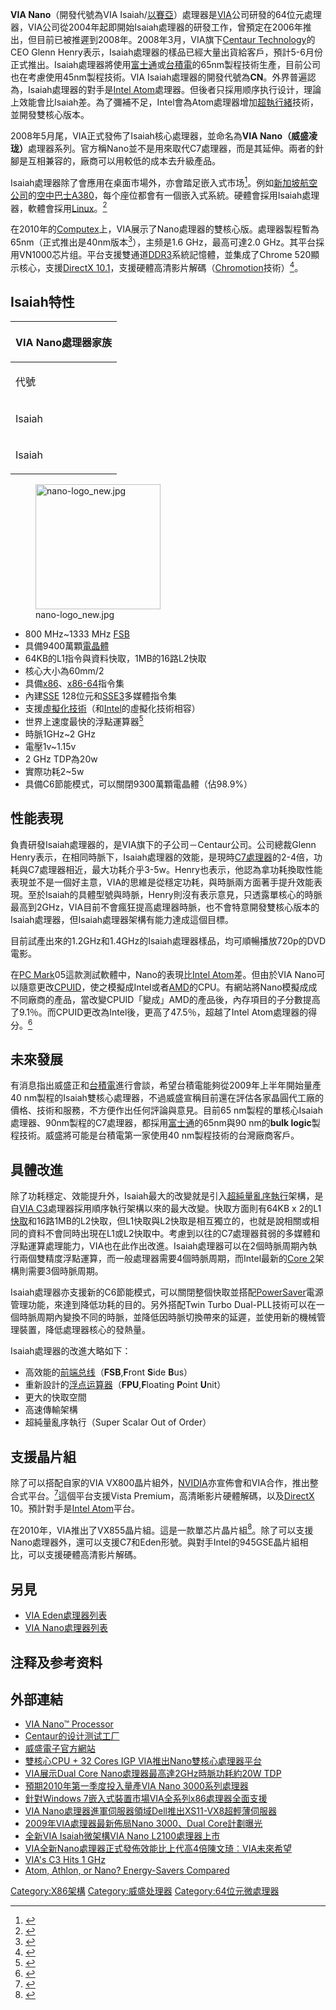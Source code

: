 {{多個問題|
{{Expand|time=2011-05-14T17:17:42+00:00}}
{{Expert|time=2011-05-14T17:17:42+00:00}}
{{Update|time=2011-05-14T17:17:42+00:00}}
}}
{{noteTA
|G1=IT
}}
{{Infobox Computer Hardware Cpu
| name = Nano
| image = VIA Nano Chip Image (top).jpg
| size-from = 65nm
| size-to = 40nm
| slowest = 1.0 | slow-unit = GHz
| fastest = 2.0  | fast-unit = GHz
| fsb-slowest= 800 | fsb-slow-unit = MT/s
| fsb-fastest= 1333 | fsb-fast-unit = MT/s
| produced-start = 2008年
| manuf1 = [[威盛電子|威盛電子]][[VIA|VIA]]
| core1 = [[Isaiah|Isaiah]][[CN|CN]]
| arch = [[x86-64|x86-64]]
| microarch = VIA Isaiah
| numcores = 1 (2 or more in the future)
}}
'''VIA Nano'''（開發代號為VIA Isaiah/[[以賽亞書|以賽亞]]）處理器是[[VIA|VIA]]公司研發的64位元處理器，VIA公司從2004年起即開始Isaiah處理器的研發工作，曾預定在2006年推出，但目前已被推遲到2008年。2008年3月，VIA旗下[[Centaur_Technology|Centaur Technology]]的CEO Glenn Henry表示，Isaiah處理器的樣品已經大量出貨給客戶，預計5-6月份正式推出。Isaiah處理器將使用[[富士通|富士通]]或[[台積電|台積電]]的65nm製程技術生產，目前公司也在考慮使用45nm製程技術。VIA Isaiah處理器的開發代號為'''CN'''。外界普遍認為，Isaiah處理器的對手是[[Intel_Atom|Intel Atom]]處理器。但後者只採用顺序执行设计，理論上效能會比Isaiah差。為了彌補不足，Intel會為Atom處理器增加[[超執行緒|超執行緒]]技術，並開發雙核心版本。

2008年5月尾，VIA正式發佈了Isaiah核心處理器，並命名為'''VIA Nano（威盛凌珑）'''處理器系列。官方稱Nano並不是用來取代C7處理器，而是其延伸。兩者的針腳是互相兼容的，廠商可以用較低的成本去升級產品。

Isaiah處理器除了會應用在桌面市場外，亦會踏足嵌入式市场<ref>{{Cite web |url=http://news.mydrivers.com/1/102/102520.htm |title=VIA Isaiah处理器将转战嵌入式领域 |access-date=2008-05-24 |archive-url=https://web.archive.org/web/20080607021120/http://news.mydrivers.com/1/102/102520.htm |archive-date=2008-06-07 |dead-url=yes }}</ref>。例如[[新加坡航空公司|新加坡航空公司]]的[[空中巴士A380|空中巴士A380]]，每个座位都會有一個嵌入式系統。硬體會採用Isaiah處理器，軟體會採用[[Linux|Linux]]。<ref>{{Cite web |url=http://news.mydrivers.com/1/102/102520.htm |title=新加坡A380客机：VIA处理器＋Linux |access-date=2008-05-24 |archive-url=https://web.archive.org/web/20080607021120/http://news.mydrivers.com/1/102/102520.htm |archive-date=2008-06-07 |dead-url=yes }}</ref>

在2010年的[[Computex|Computex]]上，VIA展示了Nano處理器的雙核心版。處理器製程暫為65nm（正式推出是40nm版本<ref>{{Cite web |url=http://www.inpai.com.cn/doc/hard/126342.htm |title=VIA双核Nano处理器主频最高达2GHz |accessdate=2010-06-08 |archive-date=2010-06-15 |archive-url=https://web.archive.org/web/20100615233542/http://www.inpai.com.cn/doc/hard/126342.htm |dead-url=no }}</ref>），主频是1.6 GHz，最高可達2.0 GHz。其平台採用VN1000芯片组。平台支援雙通道[[DDR3|DDR3]]系統記憶體，並集成了Chrome 520顯示核心，支援[[DirectX_10.1|DirectX 10.1]]，支援硬體高清影片解碼（[[Chromotion|Chromotion]]技術）<ref>{{Cite web |url=http://www.inpai.com.cn/doc/hard/126258.htm |title=对抗Atom VIA双核Nano处理器信息曝光 |accessdate=2010-06-08 |archive-date=2010-06-11 |archive-url=https://web.archive.org/web/20100611143405/http://www.inpai.com.cn/doc/hard/126258.htm |dead-url=no }}</ref>。

== Isaiah特性 ==
{| class="wikitable"
!colspan="7"|VIA Nano處理器家族
|-
!代號
!系列
!核心
![[熱設計功耗|TDP]]
![[x86-64|x86-64]]
![[VIA-VT|VIA-VT]]
!推出日期
|-  style="background:white"
|rowspan="2"|Isaiah
|rowspan="2"|Nano 2000
|rowspan="2"|單核心（65 nm）
|5~25 W
|是
|rowspan="4"|是
|rowspan="2"|2008年
|-  style="background:white"
|rowspan="2"|N/A W
|-
|rowspan="2"|Isaiah
|rowspan="2"|Nano 3000
|單核心（65 nm）
|rowspan="4"|是
|2010年
|}
<!-- 檔案不存在 [[File:VIA_Nano_logo_(short,_horizontal)|.jpg]] -->
[[File:nano-logo_new.jpg|200px]]
*800 MHz~1333 MHz [[FSB|FSB]]
*具備9400萬顆[[電晶體|電晶體]]
*64KB的L1指令與資料快取，1MB的16路L2快取
*核心大小為60mm/2
*具備[[x86|x86]]、[[x86-64|x86-64]]指令集
*內建[[SSE|SSE]] 128位元和[[SSE3|SSE3]]多媒體指令集
*支援[[虛擬化技術|虛擬化技術]]（和[[Intel|Intel]]的虛擬化技術相容）
*世界上速度最快的浮點運算器<ref>{{Cite web |url=http://www.viatech.com.tw/tw/resources/news/news_result.jsp?news_no=30002761 |title=世界最快浮點運算器 (威盛新聞稿) |accessdate=2008-06-25 |archive-date=2013-04-19 |archive-url=https://archive.is/20130419015302/http://www.viatech.com.tw/tw/resources/news/news_result.jsp?news_no=30002761 |dead-url=no }}</ref>
*時脈1GHz~2 GHz
*電壓1v~1.15v
*2 GHz TDP為20w
*實際功耗2~5w
*具備C6節能模式，可以關閉9300萬顆電晶體（佔98.9%）

== 性能表現 ==
負責研發Isaiah處理器的，是VIA旗下的子公司－Centaur公司。公司總裁Glenn Henry表示，在相同時脈下，Isaiah處理器的效能，是現時[[C7處理器|C7處理器]]的2-4倍，功耗與C7處理器相近，最大功耗介乎3-5w。Henry也表示，他認為拿功耗換取性能表現並不是一個好主意，VIA的思維是從穩定功耗，與時脈兩方面著手提升效能表現。至於Isaiah的具體型號與時脈，Henry則沒有表示意見，只透露單核心的時脈最高到2GHz，VIA目前不會瘋狂提高處理器時脈，也不會特意開發雙核心版本的Isaiah處理器，但Isaiah處理器架構有能力達成這個目標。

目前試產出來的1.2GHz和1.4GHz的Isaiah處理器樣品，均可順暢播放720p的DVD電影。

在[[PC_Mark|PC Mark]]05這款測試軟體中，Nano的表現比[[Intel_Atom|Intel Atom]]差。但由於VIA Nano可以隨意更改[[CPUID|CPUID]]，使之模擬成Intel或者[[AMD|AMD]]的CPU。有網站將Nano模擬成成不同廠商的產品，當改變CPUID「變成」AMD的產品後，內存項目的子分數提高了9.1％。而CPUID更改為Intel後，更高了47.5％，超越了Intel Atom處理器的得分。<ref>{{Cite web |url=http://news.mydrivers.com/1/112/112898.htm |title=PCMark05疑为Intel处理器特别优化 |access-date=2008-08-04 |archive-url=https://web.archive.org/web/20081201163348/http://news.mydrivers.com/1/112/112898.htm |archive-date=2008-12-01 |dead-url=yes }}</ref>

== 未來發展 ==
有消息指出威盛正和[[台積電|台積電]]進行會談，希望台積電能夠從2009年上半年開始量產40 nm製程的Isaiah雙核心處理器，不過威盛宣稱目前還在評估各家晶圓代工廠的價格、技術和服務，不方便作出任何評論與意見。目前65 nm製程的單核心Isaiah處理器、90nm製程的C7處理器，都採用[[富士通|富士通]]的65nm與90 nm的'''bulk logic'''製程技術。威盛將可能是台積電第一家使用40 nm製程技術的台灣廠商客戶。

== 具體改進 ==
除了功耗穩定、效能提升外，Isaiah最大的改變就是引入[[超純量|超純量]][[亂序執行|亂序執行]]架構，是自[[VIA_C3|VIA C3]]處理器採用順序執行架構以來的最大改變。快取方面則有64KB x 2的L1[[快取|快取]]和16路1MB的L2快取，但L1快取與L2快取是相互獨立的，也就是說相關或相同的資料不會同時出現在L1或L2快取中。考慮到以往的C7處理器貧弱的多媒體和浮點運算處理能力，VIA也在此作出改進。Isaiah處理器可以在2個時脈周期內執行兩個雙精度浮點運算，而一般處理器需要4個時脈周期，而Intel最新的[[Core_2|Core 2]]架構則需要3個時脈周期。

Isaiah處理器亦支援新的C6節能模式，可以關閉整個快取並搭配[[PowerSaver|PowerSaver]]電源管理功能，來達到降低功耗的目的。另外搭配Twin Turbo Dual-PLL技術可以在一個時脈周期內變換不同的時脈，並降低因時脈切換帶來的延遲，並使用新的機械管理裝置，降低處理器核心的發熱量。

Isaiah處理器的改進大略如下：
*高效能的[[前端总线|前端总线]]（'''FSB''','''F'''ront '''S'''ide '''B'''us）
*重新設計的[[浮点运算器|浮点运算器]]（'''FPU''','''F'''loating '''P'''oint '''U'''nit）
*更大的快取空間
*高速傳輸架構
*超純量亂序執行（Super Scalar Out of Order）

== 支援晶片組 ==
除了可以搭配自家的VIA VX800晶片組外，[[NVIDIA|NVIDIA]]亦宣佈會和VIA合作，推出整合式平台。<ref>{{Cite web |url=http://news.mydrivers.com/1/103/103309.htm |title=NV将同VIA合作推45美元以下Vista平台 |access-date=2008-05-22 |archive-url=https://web.archive.org/web/20080612070925/http://news.mydrivers.com/1/103/103309.htm |archive-date=2008-06-12 |dead-url=yes }}</ref>這個平台支援Vista Premium，高清晰影片硬體解碼，以及[[DirectX|DirectX]] 10。預計對手是[[Intel_Atom|Intel Atom]]平台。

在2010年，VIA推出了VX855晶片組。這是一款單芯片晶片組<ref>{{Cite web |url=http://www.hkepc.com/2555 |title=VIA推出全新VX855單晶片 |access-date=2010-06-05 |archive-url=https://web.archive.org/web/20090510043918/http://www.hkepc.com/2555 |archive-date=2009-05-10 |dead-url=yes }}</ref>。除了可以支援Nano處理器外，還可以支援C7和Eden形號。與對手Intel的945GSE晶片組相比，可以支援硬體高清影片解碼。

== 另見 ==
*[[VIA_Eden處理器列表|VIA Eden處理器列表]]
*[[VIA_Nano處理器列表|VIA Nano處理器列表]]

== 注释及参考资料 ==
{{reflist}}

== 外部連結 ==
* [https://web.archive.org/web/20091216195612/http://www.viatech.com.tw/tw/products/processors/nano/ VIA Nano™ Processor]
* [https://web.archive.org/web/20080526131536/http://news.mydrivers.com/1/98/98963.htm Centaur的设计测试工厂]
* [https://web.archive.org/web/20100619040426/http://www.viatech.com.tw/ 威盛電子官方網站]
* [https://web.archive.org/web/20101204012240/http://global.hkepc.com/5342 雙核心CPU + 32 Cores IGP VIA推出Nano雙核心處理器平台]
* [https://web.archive.org/web/20100610222251/http://www.hkepc.com/5026 VIA展示Dual Core Nano處理器最高達2GHz時脈功耗約20W TDP]
* [https://web.archive.org/web/20091213160951/http://www.hkepc.com/4215 預期2010年第一季度投入量產VIA Nano 3000系列處理器]
* [https://web.archive.org/web/20091212232334/http://www.hkepc.com/4088 針對Windows 7嵌入式裝置市場VIA全系列x86處理器全面支援]
* [https://web.archive.org/web/20101017070535/http://www.hkepc.com/2975 VIA Nano處理器進軍伺服器領域Dell推出XS11-VX8超輕薄伺服器]
* [https://web.archive.org/web/20141016055413/http://www.hkepc.com/tag/via/page/3 2009年VIA處理器最新佈局Nano 3000、Dual Core計劃曝光]
* [https://web.archive.org/web/20100825080804/http://www.hkepc.com/1797 全新VIA Isaiah微架構VIA Nano L2100處理器上市]
* [https://web.archive.org/web/20100811210047/http://www.hkepc.com/1227 VIA全新Nano處理器正式發佈效能比上代高4倍陳文琦︰VIA未來希望]
* [http://www.tomshardware.com/reviews/VIA-s-C3-Hits-1-GHz,472.html VIA's C3 Hits 1 GHz]
* [http://www.tomshardware.com/reviews/Athlon-Atom-Nano-power,2036.html Atom, Athlon, or Nano? Energy-Savers Compared]

{{VIA}}

[[Category:X86架構|Category:X86架構]]
[[Category:威盛处理器|Category:威盛处理器]]
[[Category:64位元微處理器|Category:64位元微處理器]]